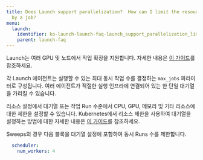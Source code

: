 ---
title: Does Launch support parallelization?  How can I limit the resources consumed
  by a job?
menu:
  launch:
    identifier: ko-launch-launch-faq-launch_support_parallelization_limit_resources_consumed_job
    parent: launch-faq
---

Launch는 여러 GPU 및 노드에서 작업 확장을 지원합니다. 자세한 내용은 [이 가이드](/ko/launch/integration-guides/volcano)를 참조하세요.

각 Launch 에이전트는 실행할 수 있는 최대 동시 작업 수를 결정하는 `max_jobs` 파라미터로 구성됩니다. 여러 에이전트가 적절한 실행 인프라에 연결되어 있는 한 단일 대기열을 가리킬 수 있습니다.

리소스 설정에서 대기열 또는 작업 Run 수준에서 CPU, GPU, 메모리 및 기타 리소스에 대한 제한을 설정할 수 있습니다. Kubernetes에서 리소스 제한을 사용하여 대기열을 설정하는 방법에 대한 자세한 내용은 [이 가이드](/ko/launch/set-up-launch/setup-launch-kubernetes)를 참조하세요.

Sweeps의 경우 다음 블록을 대기열 설정에 포함하여 동시 Runs 수를 제한합니다.

```yaml title="queue config"
  scheduler:
    num_workers: 4
```
